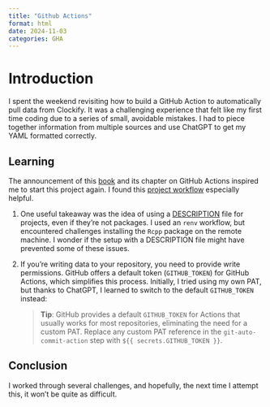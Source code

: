 ```yaml
---
title: "Github Actions"
format: html
date: 2024-11-03
categories: GHA
---
```


# Introduction

I spent the weekend revisiting how to build a GitHub Action to automatically pull data from Clockify. It was a challenging experience that felt like my first time coding due to a series of small, avoidable mistakes. I had to piece together information from multiple sources and use ChatGPT to get my YAML formatted correctly.

## Learning

The announcement of this [book](https://r-in-production.org/github-actions.html) and its chapter on GitHub Actions inspired me to start this project again. I found this [project workflow](https://github.com/hadley/available-work) especially helpful.

1. One useful takeaway was the idea of using a [DESCRIPTION](https://github.com/hadley/available-work/blob/main/DESCRIPTION) file for projects, even if they're not packages. I used an `renv` workflow, but encountered challenges installing the `Rcpp` package on the remote machine. I wonder if the setup with a DESCRIPTION file might have prevented some of these issues.

2. If you’re writing data to your repository, you need to provide write permissions. GitHub offers a default token (`GITHUB_TOKEN`) for GitHub Actions, which simplifies this process. Initially, I tried using my own PAT, but thanks to ChatGPT, I learned to switch to the default `GITHUB_TOKEN` instead:
   
   > **Tip**: GitHub provides a default `GITHUB_TOKEN` for Actions that usually works for most repositories, eliminating the need for a custom PAT. Replace any custom PAT reference in the `git-auto-commit-action` step with `${{ secrets.GITHUB_TOKEN }}`.

## Conclusion

I worked through several challenges, and hopefully, the next time I attempt this, it won’t be quite as difficult.